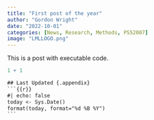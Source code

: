 ```yaml
---
title: "First post of the year"
author: "Gordon Wright"
date: "2022-10-01"
categories: [News, Research, Methods, PS52007]
image: "LMLLOGO.png"
---
```


This is a post with executable code.

```r
1 + 1
```


```` default
## Last Updated {.appendix}
```{{r}}
#| echo: false
today <- Sys.Date()
format(today, format="%d %B %Y")
```
````
